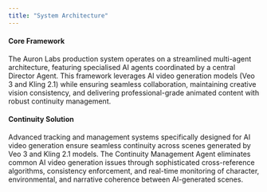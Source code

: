 ```yaml
---
title: "System Architecture"
---
```


#### Core Framework

The Auron Labs production system operates on a streamlined multi-agent architecture, featuring specialised AI agents coordinated by a central Director Agent. This framework leverages AI video generation models (Veo 3 and Kling 2.1) while ensuring seamless collaboration, maintaining creative vision consistency, and delivering professional-grade animated content with robust continuity management.

#### Continuity Solution

Advanced tracking and management systems specifically designed for AI video generation ensure seamless continuity across scenes generated by Veo 3 and Kling 2.1 models. The Continuity Management Agent eliminates common AI video generation issues through sophisticated cross-reference algorithms, consistency enforcement, and real-time monitoring of character, environmental, and narrative coherence between AI-generated scenes.
